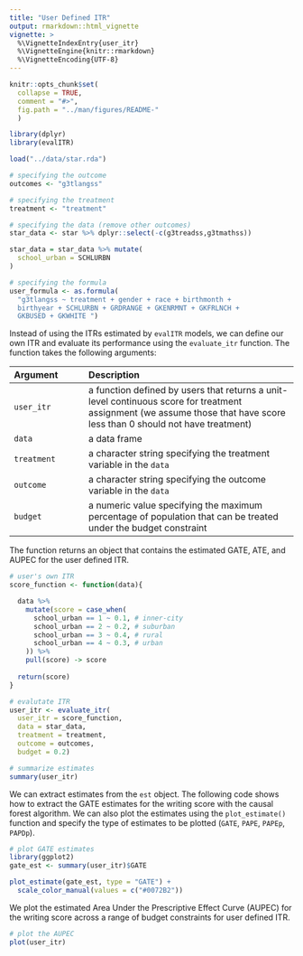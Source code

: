 ```yaml
---
title: "User Defined ITR"
output: rmarkdown::html_vignette
vignette: >
  %\VignetteIndexEntry{user_itr}
  %\VignetteEngine{knitr::rmarkdown}
  %\VignetteEncoding{UTF-8}
---
```


```r
knitr::opts_chunk$set(
  collapse = TRUE,
  comment = "#>",
  fig.path = "../man/figures/README-"
  )

library(dplyr)
library(evalITR)

load("../data/star.rda")

# specifying the outcome
outcomes <- "g3tlangss"

# specifying the treatment
treatment <- "treatment"

# specifying the data (remove other outcomes)
star_data <- star %>% dplyr::select(-c(g3treadss,g3tmathss))

star_data = star_data %>% mutate(
  school_urban = SCHLURBN
)

# specifying the formula
user_formula <- as.formula(
  "g3tlangss ~ treatment + gender + race + birthmonth + 
  birthyear + SCHLURBN + GRDRANGE + GKENRMNT + GKFRLNCH + 
  GKBUSED + GKWHITE ")

```

Instead of using the ITRs estimated by `evalITR` models, we can define our own ITR and evaluate its performance using the `evaluate_itr` function. The function takes the following arguments:


| Argument | Description              |
|:-------- | :------------------------|
| `user_itr` | a function defined by users that returns a unit-level continuous score for treatment assignment (we assume those that have score less than 0 should not have treatment) |
| `data`   | a data frame   |
| `treatment` | a character string specifying the treatment variable in the `data` |
| `outcome` | a character string specifying the outcome variable in the `data` |
| `budget` | a numeric value specifying the maximum percentage of population that can be treated under the budget constraint |


The function returns an object that contains the estimated GATE, ATE, and AUPEC for the user defined ITR.

```r
# user's own ITR
score_function <- function(data){

  data %>% 
    mutate(score = case_when(
      school_urban == 1 ~ 0.1, # inner-city
      school_urban == 2 ~ 0.2, # suburban
      school_urban == 3 ~ 0.4, # rural
      school_urban == 4 ~ 0.3, # urban
    )) %>%
    pull(score) -> score
    
  return(score)
}

# evalutate ITR
user_itr <- evaluate_itr(
  user_itr = score_function,
  data = star_data,
  treatment = treatment,
  outcome = outcomes,
  budget = 0.2)

# summarize estimates
summary(user_itr)
```


We can extract estimates from the `est` object. The following code shows how to extract the GATE estimates for the writing score with the causal forest algorithm. 
We can also plot the estimates using the `plot_estimate()` function and specify the type of estimates to be plotted 
(`GATE`, `PAPE`, `PAPEp`, `PAPDp`).

```r
# plot GATE estimates
library(ggplot2)
gate_est <- summary(user_itr)$GATE

plot_estimate(gate_est, type = "GATE") +
  scale_color_manual(values = c("#0072B2"))
```  


We plot the estimated Area Under the Prescriptive Effect Curve (AUPEC) for the writing score across a range of budget constraints for user defined ITR.

```r
# plot the AUPEC 
plot(user_itr)
```
